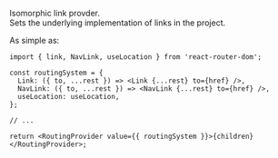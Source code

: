 Isomorphic link provder.  
Sets the underlying implementation of links in the project.

As simple as:

```tsx
import { link, NavLink, useLocation } from 'react-router-dom';

const routingSystem = {
  Link: ({ to, ...rest }) => <Link {...rest} to={href} />,
  NavLink: ({ to, ...rest }) => <NavLink {...rest} to={href} />,
  useLocation: useLocation,
};

// ...

return <RoutingProvider value={{ routingSystem }}>{children}</RoutingProvider>;
```
